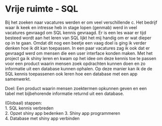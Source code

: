 # Vrije ruimte - SQL

Bij het zoeken naar vacatures werden er om veel verschillende c. Het bedrijf waar ik keek en intresse heb in stage lopen (genmab) werd in veel vacatures gevraagd om SQL kennis gevraagd. Er is een les waar er tijd besteed wordt aan het leren van SQL lijkt het mij handig om er wat dieper op in te gaan. Omdat dit nog een beetje een vaag doel is ging ik verder denken hoe ik dit kan toepassen. In een paar vacatures zag ik ook dat er gevraagd werd om mensen die een user interface konden maken. Met het project ga ik shiny leren en kwam op het idee om deze kennis toe te passen voor een product waarin mensen zoek opdrachten kunnen doen en zo informatie uit een database kunnen ophalen. Op deze manier kan ik de de SQL kennis toepassenen ook leren hoe een database met een app samenwerkt.

Doel: Een product waarin mensen zoektermen opkunnen geven en een tabel met bijbehorende informatie returnd uit een database.

(Globaal) stappen:    
1. SQL kennis verbreden     
2. Opzet shiny app bedenken
3. Shiny app programmeren    
4. Database met shiny app verbinden